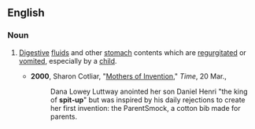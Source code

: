==English==

===Noun===
{{en-noun}}

#{{informal}} [[digestive|Digestive]] [[fluid]]s and other [[stomach]] contents which are [[regurgitate]]d or [[vomit]]ed, especially by a [[child]].
#*'''2000''', Sharon Cotliar, "[http://www.time.com/time/magazine/article/0,9171,996404,00.html Mothers of Invention]," ''Time'', 20 Mar.,
#*:Dana Lowey Luttway anointed her son Daniel Henri "the king of '''spit-up'''" but was inspired by his daily rejections to create her first invention: the ParentSmock, a cotton bib made for parents.